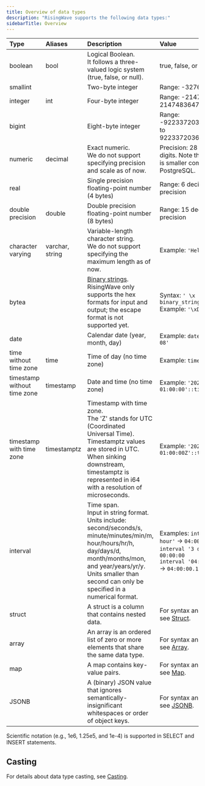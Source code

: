 ```yaml
---
title: Overview of data types
description: "RisingWave supports the following data types:"
sidebarTitle: Overview
---
```



| Type | Aliases | Description | Value |
| :-- | :-- | :-- | :-- |
| boolean | bool | Logical Boolean.  <br/>It follows a three-valued logic system (true, false, or null). | true, false, or null |
| smallint |     | Two-byte integer | Range: -32768 to 32767 |
| integer | int | Four-byte integer | Range: -2147483648 to 2147483647 |
| bigint |     | Eight-byte integer | Range: -9223372036854775808 to 9223372036854775807 |
| numeric | decimal | Exact numeric.  <br/>We do not support specifying precision and scale as of now. | Precision: 28 decimal digits. Note that the range is smaller compared to PostgreSQL. |
| real |     | Single precision floating-point number (4 bytes) | Range: 6 decimal digits precision |
| double precision | double | Double precision floating-point number (8 bytes) | Range: 15 decimal digits precision |
| character varying | varchar, string | Variable-length character string.  <br/>We do not support specifying the maximum length as of now. | Example: `'Hello World!'` |
| bytea |     | [Binary strings](https://www.postgresql.org/docs/current/datatype-binary.html).  <br/>RisingWave only supports the hex formats for input and output; the escape format is not supported yet. | Syntax: `' \x binary_string '`  <br/>Example: `'\xDe00BeEf'` |
| date |     | Calendar date (year, month, day) | Example: `date '2022-04-08'` |
| time without time zone | time | Time of day (no time zone) | Example: `time '18:20:49'` |
| timestamp without time zone | timestamp | Date and time (no time zone) | Example: `'2022-03-13 01:00:00'::timestamp` |
| timestamp with time zone | timestamptz | Timestamp with time zone.  <br/>The 'Z' stands for UTC (Coordinated Universal Time). Timestamptz values are stored in UTC. When sinking downstream, timestamptz is represented in i64 with a resolution of microseconds. | Example: `'2022-03-13 01:00:00Z'::timestamptz` |
| interval |     | Time span.  <br/>Input in string format. Units include: second/seconds/s, minute/minutes/min/m, hour/hours/hr/h, day/days/d, month/months/mon, and year/years/yr/y. Units smaller than second can only be specified in a numerical format. | Examples: `interval '4 hour'` → `04:00:00`  <br/>`interval '3 day'` → `3 days 00:00:00`  <br/>`interval '04:00:00.1234'` → `04:00:00.1234` |
| struct |     | A struct is a column that contains nested data. | For syntax and examples, see [Struct](/sql/data-types/struct). |
| array |     | An array is an ordered list of zero or more elements that share the same data type. | For syntax and examples, see [Array](/sql/data-types/array-type). |
| map |     | A map contains key-value pairs. | For syntax and examples, see [Map](/sql/data-types/map-type). |
| JSONB |     | A (binary) JSON value that ignores semantically-insignificant whitespaces or order of object keys. | For syntax and examples, see [JSONB](/sql/data-types/jsonb). |

<Note>
Scientific notation (e.g., 1e6, 1.25e5, and 1e-4) is supported in SELECT and INSERT statements.
</Note>

## Casting

For details about data type casting, see [Casting](/sql/data-types/casting).


